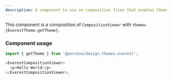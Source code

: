 ```yaml
---
description: A component to use on composition files that enables theme mode toggling with Everest theme.
---
```



This component is a composition of `CompositionViewer` with `theme={EverestTheme.getTheme}`.

### Component usage

```js
import { getTheme } from '@percona/design.themes.everest';

<EverestCompositionViewer>
  <p>Hello World</p>
</EverestCompositionViewer>;
```
